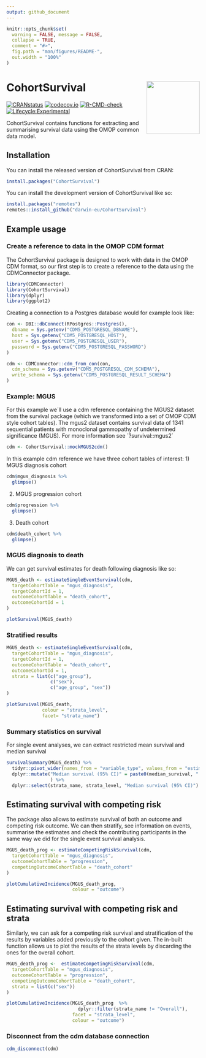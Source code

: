 ```yaml
---
output: github_document
---
```


<!-- README.md is generated from README.Rmd. Please edit that file -->

```r
knitr::opts_chunk$set(
  warning = FALSE, message = FALSE,
  collapse = TRUE,
  comment = "#>",
  fig.path = "man/figures/README-",
  out.width = "100%"
)
```
# CohortSurvival <a href="https://darwin-eu-dev.github.io/CohortSurvival/"><img src="man/figures/logo.png" align="right" height="138" /></a>

<!-- badges: start -->
[![CRANstatus](https://www.r-pkg.org/badges/version/CohortSurvival)](https://CRAN.R-project.org/package=CohortSurvival)
[![codecov.io](https://codecov.io/github/darwin-eu/CohortSurvival/coverage.svg?branch=main)](https://codecov.io/github/darwin-eu/CohortSurvival?branch=main)
[![R-CMD-check](https://github.com/darwin-eu/CohortSurvival/workflows/R-CMD-check/badge.svg)](https://github.com/darwin-eu/CohortSurvival/actions)
[![Lifecycle:Experimental](https://img.shields.io/badge/Lifecycle-Experimental-339999)](https://lifecycle.r-lib.org/articles/stages.html)
<!-- badges: end -->


CohortSurvival contains functions for extracting and summarising survival data using the OMOP common data model.

## Installation

You can install the released version of CohortSurvival from CRAN:

```r
install.packages("CohortSurvival")
```

You can install the development version of CohortSurvival like so:

```r
install.packages("remotes")
remotes::install_github("darwin-eu/CohortSurvival")
```

## Example usage

### Create a reference to data in the OMOP CDM format

The CohortSurvival package is designed to work with data in the OMOP CDM format, so our first step is to create a reference to the data using the CDMConnector package.

```r
library(CDMConnector)
library(CohortSurvival)
library(dplyr)
library(ggplot2)
```

Creating a connection to a Postgres database would for example look like:

```r
con <- DBI::dbConnect(RPostgres::Postgres(),
  dbname = Sys.getenv("CDM5_POSTGRESQL_DBNAME"),
  host = Sys.getenv("CDM5_POSTGRESQL_HOST"),
  user = Sys.getenv("CDM5_POSTGRESQL_USER"),
  password = Sys.getenv("CDM5_POSTGRESQL_PASSWORD")
)

cdm <- CDMConnector::cdm_from_con(con,
  cdm_schema = Sys.getenv("CDM5_POSTGRESQL_CDM_SCHEMA"),
  write_schema = Sys.getenv("CDM5_POSTGRESQL_RESULT_SCHEMA")
)
```

### Example: MGUS

For this example we´ll use a cdm reference containing the MGUS2 dataset from the survival package (which we transformed into a set of OMOP CDM style cohort tables). The mgus2 dataset contains survival data of 1341 sequential patients with monoclonal gammopathy of undetermined significance (MGUS). For more information see ´?survival::mgus2´

```r
cdm <- CohortSurvival::mockMGUS2cdm()
```

In this example cdm reference we have three cohort tables of interest: 1) MGUS diagnosis cohort

```r
cdm$mgus_diagnosis %>%
  glimpse()
```

2)  MGUS progression cohort

```r
cdm$progression %>%
  glimpse()
```

3)  Death cohort

```r
cdm$death_cohort %>%
  glimpse()
```

### MGUS diagnosis to death

We can get survival estimates for death following diagnosis like so:

```r
MGUS_death <- estimateSingleEventSurvival(cdm,
  targetCohortTable = "mgus_diagnosis",
  targetCohortId = 1,
  outcomeCohortTable = "death_cohort",
  outcomeCohortId = 1
)

plotSurvival(MGUS_death)
```

### Stratified results

```r
MGUS_death <- estimateSingleEventSurvival(cdm,
  targetCohortTable = "mgus_diagnosis",
  targetCohortId = 1,
  outcomeCohortTable = "death_cohort",
  outcomeCohortId = 1, 
  strata = list(c("age_group"),
                c("sex"),
                c("age_group", "sex"))
)

plotSurvival(MGUS_death, 
             colour = "strata_level", 
             facet= "strata_name")
```

### Summary statistics on survival

For single event analyses, we can extract restricted mean survival and median survival

```r
survivalSummary(MGUS_death) %>% 
  tidyr::pivot_wider(names_from = "variable_type", values_from = "estimate") %>%
  dplyr::mutate("Median survival (95% CI)" = paste0(median_survival, " (", median_survival_95CI_lower, " to ", median_survival_95CI_higher, ")")
                ) %>% 
  dplyr::select(strata_name, strata_level, "Median survival (95% CI)")

```


## Estimating survival with competing risk

The package also allows to estimate survival of both an outcome and competing risk outcome. We can then stratify, see information on events, summarise the estimates and check the contributing participants in the same way we did for the single event survival analysis.

```r
MGUS_death_prog <- estimateCompetingRiskSurvival(cdm,
  targetCohortTable = "mgus_diagnosis",
  outcomeCohortTable = "progression",
  competingOutcomeCohortTable = "death_cohort"
)

plotCumulativeIncidence(MGUS_death_prog, 
                        colour = "outcome")
```


## Estimating survival with competing risk and strata

Similarly, we can ask for a competing risk survival and stratification of the results by variables added previously to the cohort given. The in-built function allows us to plot the results of the strata levels by discarding the ones for the overall cohort.

```r
MGUS_death_prog <-  estimateCompetingRiskSurvival(cdm,
  targetCohortTable = "mgus_diagnosis",
  outcomeCohortTable = "progression",
  competingOutcomeCohortTable = "death_cohort",
  strata = list(c("sex"))
)

plotCumulativeIncidence(MGUS_death_prog  %>%
                          dplyr::filter(strata_name != "Overall"), 
                        facet = "strata_level",
                        colour = "outcome")

```

### Disconnect from the cdm database connection

```r
cdm_disconnect(cdm)
```
